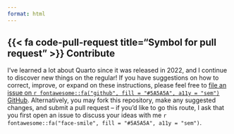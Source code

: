 ```yaml
---
format: html
---
```


## {{< fa code-pull-request title="Symbol for pull request" >}} Contribute {#contribute}

I've learned a lot about Quarto since it was released in 2022, and I continue to discover new things on the regular! If you have suggestions on how to correct, improve, or expand on these instructions, please feel free to [file an issue on `r fontawesome::fa("github", fill = "#5A5A5A", a11y = "sem")` GitHub](https://github.com/UCSB-MEDS/creating-quarto-websites/issues/new). Alternatively, you may fork this repository, make any suggested changes, and submit a pull request -- if you'd like to go this route, I ask that you first open an issue to discuss your ideas with me `r fontawesome::fa("face-smile", fill = "#5A5A5A", a11y = "sem")`.